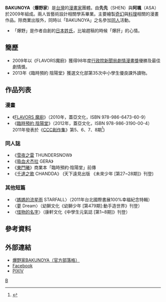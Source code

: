 {{Notability Unreferenced|time=2021-05-21T00:54:18+00:00}}
{{Refimprove|time=2021-05-21T00:54:18+00:00}}
'''BAKUNOYA'''（'''爆野家'''）是[[台灣|台灣]]的[[漫畫家|漫畫家]]團體。由'''先先'''（SHEN）與'''阿颯'''（ASA）於2009年組成。兩人皆藝術設計相關學系畢業。主要繪製[[奇幻|奇幻]]與[[料理|料理]]相關的漫畫作品。除商業出版外，同時以「BAKUNOYA」之名參加[[同人|同人]]活動。
*「爆野」是作者自創的[[日本姓氏|日本姓氏]]，比喻趕稿的時候「爆肝」的心情。

== 簡歷 ==
*2009年以《FLAVORS魔廚》獲得98年度[[行政院新聞局劇情漫畫獎|行政院新聞局劇情漫畫獎]]優勝及最佳劇情獎。
*2013年《臨時預約 陰陽堂》獲選文化部第35次中小學生優良課外讀物。

== 作品列表 ==
=== 漫畫 ===
*《[[FLAVORS_魔廚|FLAVORS 魔廚]]》（2010年，蓋亞文化，ISBN 978-986-6473-60-9）
*《[[臨時預約_陰陽堂|臨時預約 陰陽堂]]》（2012年，蓋亞文化，ISBN 978-986-3190-00-4）2011年發表於《[[CCC創作集|CCC創作集]]》第5、6、7、8期<ref>{{Cite web |url=http://digitalarchives.tw/Theme/CCC/ |title=Creative Comic Collection 創作集 |accessdate=2011-03-11 |archive-date=2011-04-08 |archive-url=https://web.archive.org/web/20110408002554/http://digitalarchives.tw/Theme/CCC/ |dead-url=no }}</ref>)

=== 同人誌 ===
*《[[雪夜之雷|雪夜之雷]] THUNDERSNOW》
*《[[吸血犬杰拉|吸血犬杰拉]] GERA》
*《[[東門曦|東門曦]]》商業本「臨時預約‧陰陽堂」前傳
*《[[千達之歌|千達之歌]] CHANDDA》 (天下遠見出版 《未來少年 [第27~28期]》刊登)

=== 其他短篇 ===
*〈[[媽媽的流星雨|媽媽的流星雨]] STARFALL〉（2011年台北國際書展100%幸福紀念特輯）
*〈[[夢|夢]] Dream〉（幼獅文化《幼獅少年 [第479期]:動手造世界》刊登）
*〈[[怪物的名字|怪物的名字]]〉（康軒文化《中學生元氣誌 [第1~8期]》刊登）

== 參考資料 ==
    <div class="references-small">
    <references />
    </div>

== 外部連結 ==
*[http://bakunoya.blog126.fc2.com/ 爆野家BAKUNOYA（官方部落格）] {{Wayback|url=http://bakunoya.blog126.fc2.com/ |date=20100811101943 }}
*[https://www.facebook.com/bakunoya Facebook]
*[http://www.pixiv.net/member.php?id=2599827 PIXIV] {{Wayback|url=http://www.pixiv.net/member.php?id=2599827 |date=20120322125052 }}

[[Category:臺灣漫畫家|B]]